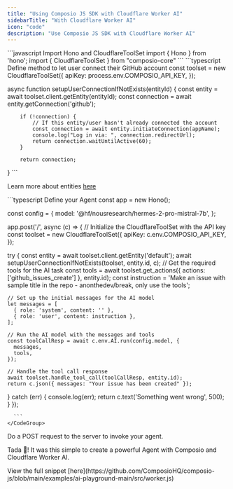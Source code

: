 ```yaml
---
title: "Using Composio JS SDK with Cloudflare Worker AI"
sidebarTitle: "With Cloudflare Worker AI"
icon: "code"
description: "Use Composio JS SDK with Cloudflare Worker AI"
---
```


<Steps>
<Step title="Import Dependencies">
 <CodeGroup>
      ```javascript Import Hono and CloudflareToolSet
import { Hono } from 'hono';
import { CloudflareToolSet } from "composio-core"
      ```
    </CodeGroup>
</Step>
<Step title="Define method to let user connect their GitHub account">

 <CodeGroup>
      ```typescript Define method to let user connect their GitHub account
const toolset = new CloudflareToolSet({
        apiKey: process.env.COMPOSIO_API_KEY,
});

async function setupUserConnectionIfNotExists(entityId) {
        const entity = await toolset.client.getEntity(entityId);
        const connection = await entity.getConnection('github');

        if (!connection) {
            // If this entity/user hasn't already connected the account
            const connection = await entity.initiateConnection(appName);
            console.log("Log in via: ", connection.redirectUrl);
            return connection.waitUntilActive(60);
        }

        return connection;
}
      ```
    </CodeGroup>

Learn more about entities [here](introduction/foundations/components/entity/entity-guide)

</Step>

<Step title="Setup Agent with Cloudflare Worker AI">

<CodeGroup>
      ```typescript Define your Agent
const app = new Hono();

const config = {
  model: '@hf/nousresearch/hermes-2-pro-mistral-7b',
};

app.post('/', async (c) => {
  // Initialize the CloudflareToolSet with the API key
  const toolset = new CloudflareToolSet({
    apiKey: c.env.COMPOSIO_API_KEY,
  });

  try {
    const entity = await toolset.client.getEntity('default');
    await setupUserConnectionIfNotExists(toolset, entity.id, c);
    // Get the required tools for the AI task
    const tools = await toolset.get_actions({ actions: ['github_issues_create'] }, entity.id);
    const instruction = 'Make an issue with sample title in the repo - anonthedev/break, only use the tools';

    // Set up the initial messages for the AI model
    let messages = [
      { role: 'system', content: '' },
      { role: 'user', content: instruction },
    ];

    // Run the AI model with the messages and tools
    const toolCallResp = await c.env.AI.run(config.model, {
      messages,
      tools,
    });

    // Handle the tool call response
    await toolset.handle_tool_call(toolCallResp, entity.id);
    return c.json({ messages: "Your issue has been created" });
  } catch (err) {
    console.log(err);
    return c.text('Something went wrong', 500);
  }
});

      ```
    </CodeGroup>

</Step>

<Step title="Invoke Your Agent">

Do a POST request to the server to invoke your agent.

Tada 🎉! It was this simple to create a powerful Agent with Composio and Cloudflare Worker AI.
</Step>

<Step title="Complete code snippet">
View the full snippet [here](https://github.com/ComposioHQ/composio-js/blob/main/examples/ai-playground-main/src/worker.js)
</Step>
</Steps>
